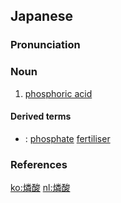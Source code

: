 {{also|磷酸}}
==Japanese==
{{ja-kanjitab|りん|さん|yomi=o}}

===Pronunciation===
{{ja-pron|yomi=o|りんさん|acc=0|acc_ref=DJR,NHK}}

===Noun===
{{ja-noun|りんさん}}

# {{lb|ja|inorganic compound|sort=りんさん}} [[phosphoric acid]]

====Derived terms====
{{der-top}}
* {{ja-r|燐酸肥料|りんさんひりょう}}: [[phosphate]] [[fertiliser]]
{{der-bottom}}

===References===
<references/>

[[ko:燐酸]]
[[nl:燐酸]]